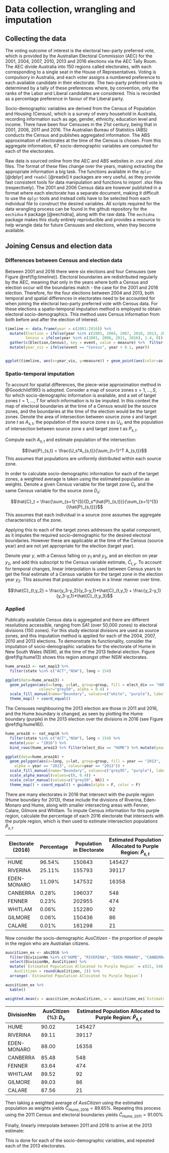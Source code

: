 # Data collection, wrangling and imputation {#data}

## Collecting the data

The voting outcome of interest is the electoral two-party preferred vote, which is provided by the Australian Electoral Commission (AEC) for the 2001, 2004, 2007, 2010, 2013 and 2016 elections via the AEC Tally Room. The AEC divide Australia into 150 regions called electorates, with each corresponding to a single seat in the House of Representatives. Voting is compulsory in Australia, and each voter assigns a numbered preference to each available candidate in their electorate. The two-party preferred vote is determined by a tally of these preferences where, by convention, only the ranks of the Labor and Liberal candidates are considered. This is recorded as a percentage preference in favour of the Liberal party. 

Socio-demographic variables are derived from the Census of Population and Housing (Census), which is a survey of every household in Australia, recording information such as age, gender, ethnicity, education level and income. There have been four Censuses in the 21st century, being that in 2001, 2006, 2011 and 2016. The Australian Bureau of Statistics (ABS) conducts the Census and publishes aggregated information. The ABS approximation of electorates at the time of the Census is chosen. From this aggregate information, 67 socio-demographic variables are computed for each of the electorates.

Raw data is sourced online from the AEC and ABS websites in .csv and .xlsx files. The format of these files change over the years, making extracting the appropriate information a big task. The functions available in the `dplyr` [@dplyr] and `readxl` [@readxl] `R` packages are very useful, as they provide fast consistent tools for data manipulation and functions to import .xlsx files (respectively). The 2001 and 2006 Census data are however published in a format where each electorate has a separate document, making it difficult to use the `dplyr` tools and instead cells have to be selected from each individual file to construct the desired variables. All scripts required for the data wrangling process can be found in the github repository for the `eechidna` `R` package [@eechidna], along with the raw data. The `eechidna` package makes this study entirely reproducible and provides a resource to help wrangle data for future Censuses and elections, when they become available.

## Joining Census and election data 

### Differences between Census and election data

Between 2001 and 2016 there were six elections and four Censuses (see Figure \@ref(fig:timeline)). Electoral boundaries are redistributed regularly by the AEC, meaning that only in the years where both a Census and election occur will the boundaries match - the case for the 2001 and 2016 election. Therefore, for the four elections between 2004 and 2013, both temporal and spatial differences in electorates need to be accounted for when joining the electoral two-party preferred vote with Census data. For these elections a spatio-temporal imputation method is employed to obtain electoral socio-demographics. This method uses Census information from both before and after the election of interest.

```r
timeline <- data.frame(year = c(2001:2016)) %>%
  mutate(Election = ifelse(year %in% c(2001, 2004, 2007, 2010, 2013, 2016),1,0),
         Census = ifelse(year %in% c(2001, 2006, 2011, 2016), 1.4, 0)) %>%
  gather(c(Election,Census), key = event, value = measure) %>%  filter(measure != 0) %>%
  mutate(year_vis = ifelse(event == "Census", year + 0.1, year))


ggplot(timeline, aes(x=year_vis, y=measure)) + geom_point(aes(color=as.factor(event),shape=as.factor(event)),size = 4) + labs(color = "Event", shape = "Event") + geom_hline(yintercept=0, size =1, color = 'grey', show.legend = FALSE) + geom_segment(x=2001,xend=2001, y=1, yend=0, color = '#00BFC4') + geom_segment(x=2004,xend=2004, y=1, yend=0, color = '#00BFC4') + geom_segment(x=2007,xend=2007, y=1, yend=0, color = '#00BFC4') + geom_segment(x=2010,xend=2010, y=1, yend=0, color = '#00BFC4') + geom_segment(x=2013,xend=2013, y=1, yend=0, color = '#00BFC4') + geom_segment(x=2016,xend=2016, y=1, yend=0, color = '#00BFC4') + geom_segment(x=2001.1,xend=2001.1, y=1.4, yend=0, color = '#F8766D') + geom_segment(x=2006.1,xend=2006.1, y=1.4, yend=0, color = '#F8766D') + geom_segment(x=2011.1,xend=2011.1, y=1.4, yend=0, color = '#F8766D') + geom_segment(x=2016.1,xend=2016.1, y=1.4, yend=0, color = '#F8766D') + labs(x="Year") + theme(text=element_text(size=10), axis.text.x=element_text(size=6),axis.text.y=element_blank(), axis.title.y=element_blank(), plot.background=element_blank(), axis.ticks.y = element_blank(), panel.background = element_blank()) + scale_x_discrete(limits = c(2001:2016)) + coord_fixed(ratio = 2)
```

### Spatio-temporal imputation

To account for spatial differences, the piece-wise approximation method in @Goodchild1993 is adopted. Consider a map of source zones $s = 1,...,S$, for which socio-demographic information is available, and a set of target zones $t = 1,...,T$ for which information is to be imputed. In this context the map of electoral boundaries at the time of a Census would be the source zones, and the boundaries at the time of the election would be the target zones. Denote the area of intersection between source zone $s$ and target zone $t$ as $A_{s,t}$, the population of the source zone $s$ as $U_s$, and the population of intersection between source zone $s$ and target zone $t$ as $P_{s,t}$.

Compute each $A_{s,t}$ and estimate population of the intersection:

$$\hat{P}_{s,t} = \frac{U_s*A_{s,t}}{\sum_{t=1}^T A_{s,t}}$$
This assumes that populations are uniformly distributed within each source zone.

In order to calculate socio-demographic information for each of the target zones, a weighted average is taken using the estimated population as weights. Denote a given Census variable for the target zone $C_t$, and the same Census variable for the source zone $D_s$:

$$\hat{C}_t = \frac{\sum_{s=1}^{S}{D_s*\hat{P}_{s,t}}}{\sum_{s=1}^{S}{\hat{P}_{s,t}}}$$
This assumes that each individual in a source zone assumes the aggregate characteristics of the zone.

Applying this to each of the target zones addresses the spatial component, as it imputes the required socio-demographic for the desired electoral boundaries. However these are applicable at the time of the Census (source year) and are not yet appropriate for the election (target year). 

Denote year $y$, with a Census falling on $y_1$ and $y_3$, and an election on year $y_2$, and add this subscript to the Census variable estimate, $\hat{C}_{t,y}$. To account for temporal changes, linear interpolation is used between Census years to get the final estimate of a Census variable for the target zone in the election year $y_2$. This assumes that population evolves in a linear manner over time.

$$\hat{C}_{t,y_2} = \frac{y_3-y_2}{y_3-y_1}*\hat{C}_{t,y_1} + \frac{y_2-y_1}{y_3-y_1}*\hat{C}_{t,y_3}$$

### Applied

Publically available Census data is aggregated and there are different resolutions accessible, ranging from SA1 (over 50,000 zones) to electoral divisions (150 zones). For this study electoral divisions are used as source zones, and this imputation method is applied for each of the 2004, 2007, 2010 and 2013 elections. To demonstrate its functionality, consider the imputation of socio-demographic variables for the electorate of Hume in New South Wales (NSW), at the time of the 2013 federal election. Figure \@ref(fig:hume13) shows this region amongst other NSW electorates.

```r
hume_area13 <- nat_map13 %>% 
  filter(state %in% c("ACT","NSW"), long < 154)

ggplot(data=hume_area13) +
  geom_polygon(aes(x=long, y=lat, group=group, fill = elect_div == "HUME"),
               colour="grey50", alpha = 0.4) +
  scale_fill_manual(name="Boundary", values=c("white", "purple"), labels = c("Other 2013 Electorates", "Hume 2013")) +
  theme_map() + coord_equal()
```

The Censuses neighbouring the 2013 election are those in 2011 and 2016, and the Hume boundary is changed, as seen by plotting the Hume boundary (purple) in the 2013 election over the divisions in 2016 (see Figure \@ref(fig:hume16)).

```r
hume_area16 <- nat_map16 %>% 
  filter(state %in% c("ACT","NSW"), long < 154) %>% 
  mutate(year = "2016") %>% 
  bind_rows(hume_area13 %>% filter(elect_div == "HUME") %>% mutate(year = "2013"))

ggplot(data=hume_area16) +
  geom_polygon(aes(x=long, y=lat, group=group, fill = year == "2013", 
    alpha = year == "2013", colour=year == "2013")) +
  scale_fill_manual(name="Boundary", values=c("grey95", "purple"), labels = c("2016 Electorates", "Hume 2013")) +
  scale_alpha_manual(values=c(0, 0.4)) +
  scale_color_manual(values=c("grey50", NA)) +
  theme_map() + coord_equal() + guides(alpha = F, color = F)
```

There are many electorates in 2016 that intersect with the purple region (Hume boundary for 2013), these include the divisions of Riverina, Eden-Monaro and Hume, along with smaller intersecting areas with Fenner, Calare, Gilmore and Whitlam. To impute Census information for this purple region, calculate the percentage of each 2016 electorate that intersects with the purple region, which is then used to estimate intersection populations $\hat{P}_{s,t}$.

Electorate (2016) | Percentage | Population in Electorate | Estimated Population Allocated to Purple Region: $\hat{P}_{s,t}$
---------------------|------------|--------------------------|------------------------------------------------
HUME              | 96.54%     | 150643                   | 145427
RIVERINA          | 25.11%     | 155793                   | 39117
EDEN-MONARO       | 11.09%     | 147532                   | 16358
CANBERRA          | 0.28%      | 196037                   | 548
FENNER            | 0.23%      | 202955                   | 474
WHITLAM           | 0.06%      | 152280                   | 92
GILMORE           | 0.06%      | 150436                   | 86
CALARE            | 0.01%      | 161298                   | 21

Now consider the socio-demographic $AusCitizen$ - the proportion of people in the region who are Australian citizens.

```r
auscitizen_ex <- abs2016 %>% 
  filter(DivisionNm %in% c("HUME", "RIVERINA", "EDEN-MONARO", "CANBERRA", "FENNER", "WHITLAM", "GILMORE", "CALARE")) %>%
  select(DivisionNm, AusCitizen) %>% 
  mutate(`Estimated Population Allocated to Purple Region` = c(21, 548, 16358, 474, 86, 145427, 39117, 92),
    AusCitizen = round(AusCitizen, 2)) %>% 
  arrange(-`Estimated Population Allocated to Purple Region`)

auscitizen_ex %>% 
  kable()

weighted.mean(x = auscitizen_ex$AusCitizen, w = auscitizen_ex$`Estimated Population Allocated to Purple Region`)
```

|DivisionNm      | AusCitizen (%): $D_s$| Estimated Population Allocated to Purple Region: $\hat{P}_{s,t}$|
|----------------|-------------------|------------------------------------------------|
|HUME            |              90.02|                                          145427|
|RIVERINA        |              89.11|                                           39117|
|EDEN-MONARO     |              88.00|                                           16358|
|CANBERRA        |              85.48|                                             548|
|FENNER          |              83.64|                                             474|
|WHITLAM         |              89.52|                                              92|
|GILMORE         |              89.03|                                              86|
|CALARE          |              87.56|                                              21|

Then taking a weighted average of $AusCitizen$ using the estimated population as weights yields $\hat{C}_{Hume,2016} = 89.65 \%$. Repeating this process using the 2011 Census and electoral boundaries yields $\hat{C}_{Hume,2011} = 91.00 \%$

Finally, linearly interpolate between 2011 and 2016 to arrive at the 2013 estimate:
\begin{eqnarray*}
\hat{C}_{Hume,2013} & = &\frac{3}{5} \cdot \hat{C}_{Hume,2011} + \frac{2}{5} \cdot \hat{C}_{Hume,2016} \\ 
& = & \frac{3}{5} \cdot 91.00 \% + \frac{2}{5} \cdot 89.65 \% \\ 
& = & 90.46 \%
\end{eqnarray*}

This is done for each of the socio-demographic variables, and repeated each of the 2013 electorates.

